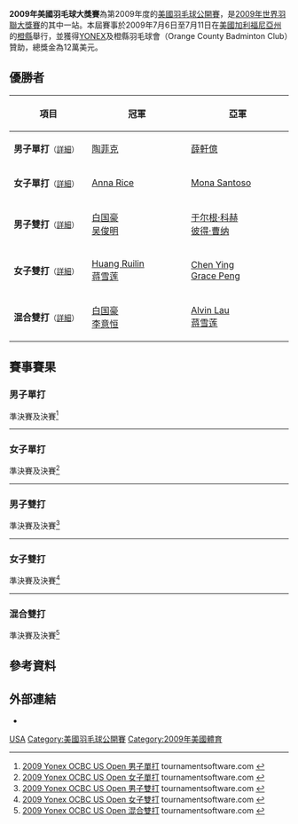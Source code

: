 {{noteTA|G1=Badminton}}
{{infobox badminton event
|name           = 2009年美國羽毛球大獎賽
|image          = 
|size           = 
|caption        =
|dates          = 2009年7月6日－7月11日
|number_edition = 
|level          = 3B
|prize_money    = 12萬美元
|location       = {{USA}}[[橙縣_(加利福尼亞州)|橙縣]]
|venue          = 
|previous       = 2008年美國羽毛球大獎賽 
|next           = 2010年美國羽毛球黃金大獎賽
}}
'''2009年美國羽毛球大獎賽'''為第2009年度的[[美國羽毛球公開賽|美國羽毛球公開賽]]，是[[2009年世界羽聯大獎賽|2009年世界羽聯大獎賽]]的其中一站。本屆賽事於2009年7月6日至7月11日在[[美國|美國]][[加利福尼亞州|加利福尼亞州]]的[[橙縣_(加利福尼亞州)|橙縣]]舉行，並獲得[[YONEX|YONEX]]及橙縣羽毛球會（Orange County Badminton Club）贊助，總獎金為12萬美元。

== 優勝者 ==
{| class=wikitable style="font-size:small"
!width="200"|項目
!width="250"|冠軍
!width="250"|亞軍
|-
|'''男子單打'''<small>（[[#男子單打|詳細]]）</small>
|{{flagicon|INA}} [[陶菲克·希达亚特|陶菲克]]
|{{flagicon|TPE}} [[薛軒億|薛軒億]]
|-
|'''女子單打'''<small>（[[#女子單打|詳細]]）</small>
|{{flagicon|CAN}} [[Anna_Rice|Anna Rice]]
|{{flagicon|USA}} [[Mona_Santoso|Mona Santoso]]
|-
|'''男子雙打'''<small>（[[#男子雙打|詳細]]）</small>
|{{flagicon|USA}} [[白国豪|白国豪]]<br/>{{flagicon|USA}} [[吴俊明|吴俊明]]
|{{flagicon|AUT}} [[于尔根·科赫|于尔根·科赫]]<br/>{{flagicon|AUT}} [[彼得·曹纳|彼得·曹纳]]
|-
|'''女子雙打'''<small>（[[#女子雙打|詳細]]）</small>
|{{flagicon|CAN}} [[Huang_Ruilin|Huang Ruilin]]<br/>{{flagicon|CAN}} [[蒋雪莲|蒋雪莲]]
|{{flagicon|USA}} [[Chen_Ying|Chen Ying]]<br/>{{flagicon|USA}} [[Grace_Peng|Grace Peng]]
|-
|'''混合雙打'''<small>（[[#混合雙打|詳細]]）</small>
|{{flagicon|USA}} [[白国豪|白国豪]]<br/>{{flagicon|USA}} [[李意恒|李意恒]]
|{{flagicon|CAN}} [[Alvin_Lau|Alvin Lau]]<br/>{{flagicon|CAN}} [[蒋雪莲|蒋雪莲]]
|}

== 賽事賽果 ==
=== 男子單打 ===
;準決賽及決賽<ref name="MS">[http://tournamentsoftware.com/sport/draw.aspx?id=EE3E4B3F-1EDD-4ADA-80EB-31422C5D1F3D&draw=1 2009 Yonex OCBC US Open 男子單打] {{Wayback|url=http://tournamentsoftware.com/sport/draw.aspx?id=EE3E4B3F-1EDD-4ADA-80EB-31422C5D1F3D&draw=1 |date=20171003225909 }} tournamentsoftware.com {{en}}</ref>
{{4TeamBracket-Tennis3-v2
| team-width=200
| RD1-seed1=1
| RD1-team1='''{{flagicon|INA}} [[陶菲克·希达亚特|陶菲克]]
| RD1-score1-1='''21
| RD1-score1-2='''21
| RD1-score1-3=
| RD1-seed2=3
| RD1-team2={{flagicon|ENG}} [[卡尔·巴克斯特|卡尔·巴克斯特]]
| RD1-score2-1=12
| RD1-score2-2=12
| RD1-score2-3=

| RD1-seed3=4
| RD1-team3={{flagicon|CAN}} [[史蒂芬·沃吉西科維茨|史蒂芬·沃吉西科維茨]]
| RD1-score3-1='''21
| RD1-score3-2=15
| RD1-score3-3=13<sup>r</sup>
| RD1-seed4=6
| RD1-team4='''{{flagicon|TPE}} [[薛軒億|薛軒億]]
| RD1-score4-1=15
| RD1-score4-2='''21
| RD1-score4-3=14

| RD2-seed1=1
| RD2-team1='''{{flagicon|INA}} [[陶菲克·希达亚特|陶菲克]]
| RD2-score1-1='''21
| RD2-score1-2='''21
| RD2-score1-3=
| RD2-seed2=6
| RD2-team2={{flagicon|TPE}} [[薛軒億|薛軒億]]
| RD2-score2-1=15
| RD2-score2-2=16
| RD2-score2-3=
}}
----

=== 女子單打 ===
;準決賽及決賽<ref name="WS">[http://tournamentsoftware.com/sport/draw.aspx?id=EE3E4B3F-1EDD-4ADA-80EB-31422C5D1F3D&draw=6 2009 Yonex OCBC US Open 女子單打] {{Wayback|url=http://tournamentsoftware.com/sport/draw.aspx?id=EE3E4B3F-1EDD-4ADA-80EB-31422C5D1F3D&draw=6 |date=20171003224557 }} tournamentsoftware.com {{en}}</ref>
{{4TeamBracket-Tennis3-v2
| team-width=200
| RD1-seed1=1
| RD1-team1='''{{flagicon|CAN}} [[Anna_Rice|Anna Rice]]
| RD1-score1-1=18
| RD1-score1-2='''21
| RD1-score1-3='''21
| RD1-seed2=3
| RD1-team2={{flagicon|GER}} [[尼克尔·格蕾瑟|尼克尔·格蕾瑟]]
| RD1-score2-1='''21
| RD1-score2-2=16
| RD1-score2-3=17

| RD1-seed3=8
| RD1-team3={{flagicon|CAN}} [[李文珊_(羽毛球運動員)|李文珊]]
| RD1-score3-1='''22
| RD1-score3-2=17
| RD1-score3-3=12
| RD1-seed4=
| RD1-team4='''{{flagicon|USA}} [[Mona_Santoso|Mona Santoso]]
| RD1-score4-1=20
| RD1-score4-2='''21
| RD1-score4-3='''21

| RD2-seed1=1
| RD2-team1='''{{flagicon|CAN}} [[Anna_Rice|Anna Rice]]
| RD2-score1-1='''21
| RD2-score1-2='''21
| RD2-score1-3=
| RD2-seed2=
| RD2-team2={{flagicon|USA}} [[Mona_Santoso|Mona Santoso]]
| RD2-score2-1=17
| RD2-score2-2=9
| RD2-score2-3=
}}
----

=== 男子雙打 ===
;準決賽及決賽<ref name="MD">[http://tournamentsoftware.com/sport/draw.aspx?id=EE3E4B3F-1EDD-4ADA-80EB-31422C5D1F3D&draw=11 2009 Yonex OCBC US Open 男子雙打] {{Wayback|url=http://tournamentsoftware.com/sport/draw.aspx?id=EE3E4B3F-1EDD-4ADA-80EB-31422C5D1F3D&draw=11 |date=20171003225925 }} tournamentsoftware.com {{en}}</ref>
{{4TeamBracket-Tennis3-v2
| team-width=200
| RD1-seed1=1
| RD1-team1='''{{flagicon|AUT}} [[于尔根·科赫|于尔根·科赫]]<br/> {{flagicon|AUT}} [[彼得·曹纳|彼得·曹纳]]
| RD1-score1-1='''21
| RD1-score1-2='''21
| RD1-score1-3=
| RD1-seed2=
| RD1-team2={{flagicon|DEN}} [[Martin_Bille_Larsen|Martin Bille Larsen]]<br/> {{flagicon|DEN}} [[Jacob_Chemnitz|Jacob Chemnitz]]
| RD1-score2-1=11
| RD1-score2-2=10
| RD1-score2-3=

| RD1-seed3=7
| RD1-team3='''{{flagicon|USA}} [[白国豪|白国豪]]<br/> {{flagicon|USA}} [[吴俊明|吴俊明]]
| RD1-score3-1='''21
| RD1-score3-2='''21
| RD1-score3-3=
| RD1-seed4=2
| RD1-team4={{flagicon|CAN}} [[William_Milroy|William Milroy]]<br/> {{flagicon|CAN}} [[吳駿義|吳駿義]]
| RD1-score4-1=15
| RD1-score4-2=12
| RD1-score4-3=

| RD2-seed1=1
| RD2-team1={{flagicon|AUT}} [[于尔根·科赫|于尔根·科赫]]<br/> {{flagicon|AUT}} [[彼得·曹纳|彼得·曹纳]]
| RD2-score1-1=12
| RD2-score1-2=9
| RD2-score1-3=
| RD2-seed2=7
| RD2-team2='''{{flagicon|USA}} [[白国豪|白国豪]]<br/> {{flagicon|USA}} [[吴俊明|吴俊明]]
| RD2-score2-1='''21
| RD2-score2-2='''21
| RD2-score2-3=
}}
----

=== 女子雙打 ===
;準決賽及決賽<ref name="WD">[http://tournamentsoftware.com/sport/draw.aspx?id=EE3E4B3F-1EDD-4ADA-80EB-31422C5D1F3D&draw=12 2009 Yonex OCBC US Open 女子雙打] {{Wayback|url=http://tournamentsoftware.com/sport/draw.aspx?id=EE3E4B3F-1EDD-4ADA-80EB-31422C5D1F3D&draw=12 |date=20171003211341 }} tournamentsoftware.com {{en}}</ref>
{{4TeamBracket-Tennis3-v2
| team-width=200
| RD1-seed1=1
| RD1-team1={{flagicon|GER}} [[尼克尔·格蕾瑟|尼克尔·格蕾瑟]]<br/> {{flagicon|CAN}} [[夏尔曼·丽德|夏尔曼·丽德]]
| RD1-score1-1='''21
| RD1-score1-2=14
| RD1-score1-3=11
| RD1-seed2=
| RD1-team2='''{{flagicon|CAN}} [[Huang_Ruilin|Huang Ruilin]]<br/> {{flagicon|CAN}} [[蒋雪莲|蒋雪莲]]
| RD1-score2-1=12
| RD1-score2-2='''21
| RD1-score2-3='''21

| RD1-seed3=
| RD1-team3='''{{flagicon|USA}} [[Chen_Ying|Chen Ying]]<br/> {{flagicon|USA}} [[Grace_Peng|Grace Peng]]
| RD1-score3-1='''21
| RD1-score3-2='''21
| RD1-score3-3=
| RD1-seed4=
| RD1-team4={{flagicon|USA}} [[倫嘉儀|倫嘉儀]]<br/> {{flagicon|USA}} [[Mesinee_Mangkalakiri|Mesinee Mangkalakiri]]
| RD1-score4-1=16
| RD1-score4-2=11
| RD1-score4-3=

| RD2-seed1=
| RD2-team1='''{{flagicon|CAN}} [[Huang_Ruilin|Huang Ruilin]]<br/> {{flagicon|CAN}} [[蒋雪莲|蒋雪莲]]
| RD2-score1-1=14
| RD2-score1-2='''21
| RD2-score1-3='''21
| RD2-seed2=
| RD2-team2={{flagicon|USA}} [[Chen_Ying|Chen Ying]]<br/> {{flagicon|USA}} [[Grace_Peng|Grace Peng]]
| RD2-score2-1='''21
| RD2-score2-2=15
| RD2-score2-3=11
}}
----

=== 混合雙打 ===
;準決賽及決賽<ref name="XD">[http://tournamentsoftware.com/sport/draw.aspx?id=EE3E4B3F-1EDD-4ADA-80EB-31422C5D1F3D&draw=17 2009 Yonex OCBC US Open 混合雙打] {{Wayback|url=http://tournamentsoftware.com/sport/draw.aspx?id=EE3E4B3F-1EDD-4ADA-80EB-31422C5D1F3D&draw=17 |date=20171003211823 }} tournamentsoftware.com {{en}}</ref>
{{4TeamBracket-Tennis3-v2
| team-width=200
| RD1-seed1=5
| RD1-team1={{flagicon|CAN}} [[吳駿義|吳駿義]]<br/> {{flagicon|CAN}} [[高博_(羽毛球运动员)|高博]]
| RD1-score1-1=16
| RD1-score1-2=3
| RD1-score1-3=
| RD1-seed2=
| RD1-team2='''{{flagicon|CAN}} [[Alvin_Lau|Alvin Lau]]<br/> {{flagicon|CAN}} [[蒋雪莲|蒋雪莲]]
| RD1-score2-1='''21
| RD1-score2-2='''21
| RD1-score2-3=

| RD1-seed3=3
| RD1-team3={{flagicon|CAN}} [[William_Milroy|William Milroy]]<br/> {{flagicon|CAN}} [[Fiona_Mckee|Fiona Mckee]]
| RD1-score3-1=9
| RD1-score3-2=11
| RD1-score3-3=
| RD1-seed4=
| RD1-team4='''{{flagicon|USA}} [[白国豪|白国豪]]<br/> {{flagicon|USA}} [[李意恒|李意恒]]
| RD1-score4-1='''21
| RD1-score4-2='''21
| RD1-score4-3=

| RD2-seed1=
| RD2-team1={{flagicon|CAN}} [[Alvin_Lau|Alvin Lau]]<br/> {{flagicon|CAN}} [[蒋雪莲|蒋雪莲]]
| RD2-score1-1=13
| RD2-score1-2=12
| RD2-score1-3=
| RD2-seed2=
| RD2-team2='''{{flagicon|USA}} [[白国豪|白国豪]]<br/> {{flagicon|USA}} [[李意恒|李意恒]]
| RD2-score2-1='''21
| RD2-score2-2='''21
| RD2-score2-3=
}}

== 參考資料 ==
{{Reflist}}

== 外部連結 ==
*{{official|http://www.usabadminton.org}}{{en}}

{{2009年世界羽聯大獎賽}}

[[Category:2009年世界羽聯大獎賽|USA]]
[[Category:美國羽毛球公開賽|Category:美國羽毛球公開賽]]
[[Category:2009年美國體育|Category:2009年美國體育]]